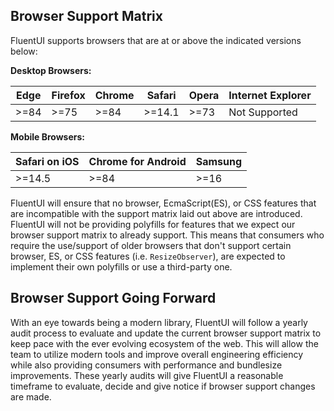 
<Meta title="Concepts/Developer/Browser Support Matrix" />

## Browser Support Matrix

FluentUI supports browsers that are at or above the indicated versions below:

**Desktop Browsers:**

| Edge | Firefox | Chrome | Safari | Opera | Internet Explorer |
| ---- | ------- | ------ | ------ | ----- | ----------------- |
| >=84 | >=75    | >=84   | >=14.1 | >=73  | Not Supported     |

**Mobile Browsers:**

| Safari on iOS | Chrome for Android | Samsung |
| ------------- | ------------------ | ------- |
| >=14.5        | >=84               | >=16    |

FluentUI will ensure that no browser, EcmaScript(ES), or CSS features that are incompatible with the support matrix laid out above are introduced.
FluentUI will not be providing polyfills for features that we expect our browser support matrix to already support. This means that consumers who require the
use/support of older browsers that don't support certain browser, ES, or CSS features (i.e. `ResizeObserver`),
are expected to implement their own polyfills or use a third-party one.

## Browser Support Going Forward

With an eye towards being a modern library, FluentUI will follow a yearly audit process to evaluate and update the current browser support matrix to keep pace
with the ever evolving ecosystem of the web. This will allow the team to utilize modern tools and improve overall engineering efficiency while also providing
consumers with performance and bundlesize improvements. These yearly audits will give FluentUI a reasonable timeframe to evaluate, decide and give notice if browser support
changes are made.
